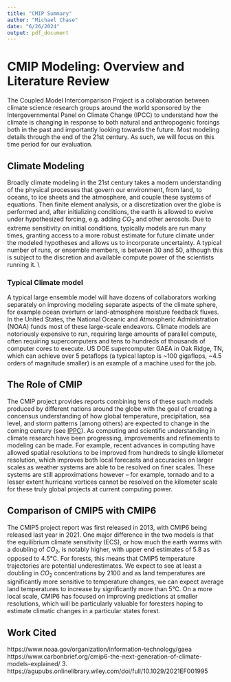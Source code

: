 ```yaml
---
title: "CMIP Summary"
author: "Michael Chase"
date: "6/26/2024"
output: pdf_document
---
```


# CMIP Modeling: Overview and Literature Review
The Coupled Model Intercomparison Project is a collaboration between climate science research groups around the world sponsored by the Intergovernmental Panel on Climate Change (IPCC) to understand how the climate is changing in response to both natural and anthropogenic forcings both in the past and importantly looking towards the future. Most modeling details through the end of the 21st century. As such, we will focus on this time period for our evaluation. 

## Climate Modeling
Broadly climate modeling in the 21st century takes a modern understanding of the physical processes that govern our environment, from land, to oceans, to ice sheets and the atmosphere, and couple these systems of equations. Then finite element analysis, or a discretization over the globe is performed and, after initializing conditions, the earth is allowed to evolve under hypothesized forcing, e.g. adding $CO_2$ and other aerosols. Due to extreme sensitivity on initial conditions, typically models are run many times, granting access to a more robust estimate for future climate under the modeled hypotheses and allows us to incorporate uncertainty. A typical number of runs, or ensemble members, is between 30 and 50, although this is subject to the discretion and available compute power of the scientists running it. \\

### Typical Climate model
A typical large ensemble model will have dozens of collaborators working separately on improving modeling separate aspects of the climate sphere, for example ocean overturn or land-atmosphere moisture feedback fluxes. In the United States, the National Oceanic and Atmospheric Administration (NOAA) funds most of these large-scale endeavors. Climate models are notoriously expensive to run, requiring large amounts of parallel compute, often requiring supercomputers and tens to hundreds of thousands of computer cores to execute. US DOE supercomputer GAEA in Oak Ridge, TN, which can achieve over 5 petaflops (a typical laptop is ~100 gigaflops, ~4.5 orders of magnitude smaller) is an example of a machine used for the job. 

## The Role of CMIP
The CMIP project provides reports combining tens of these such models produced by different nations around the globe with the goal of creating a concensus understanding of how global temperature, precipitation, sea level, and storm patterns (among others) are expected to change in the coming century (see [IPPC](https://www.ipcc.ch)). As computing and scientific understanding in climate research have been progressing, improvements and refinements to modeling can be made. For example, recent advances in computing have allowed spatial resolutions to be improved from hundreds to single kilometer resolution, which improves both local forecasts and accuracies on larger scales as weather systems are able to be resolved on finer scales. These systems are still approximations however -- for example, tornado and to a lesser extent hurricane vortices cannot be resolved on the kilometer scale for these truly global projects at current computing power. 

## Comparison of CMIP5 with CMIP6 
The CMIP5 project report was first released in 2013, with CMIP6 being released last year in 2021. One major difference in the two models is that the equilibrium climate sensitivity (ECS), or how much the earth warms with a doubling of $CO_2$, is notably higher, with upper end estimates of 5.8 as opposed to 4.5°C. For forests, this means that CMIP5 temperature trajectories are potential underestimates. We expect to see at least a doubling in $CO_2$ concentrations by 2100 and as land temperatures are significantly more sensitive to temperature changes, we can expect average land temperatures to increase by significantly more than 5°C. On a more local scale, CMIP6 has focused on improving predictions at smaller resolutions, which will be particularly valuable for foresters hoping to estimate climatic changes in a particular states forest. 


## Work Cited
https://www.noaa.gov/organization/information-technology/gaea 
https://www.carbonbrief.org/cmip6-the-next-generation-of-climate-models-explained/ 
3. https://agupubs.onlinelibrary.wiley.com/doi/full/10.1029/2021EF001995